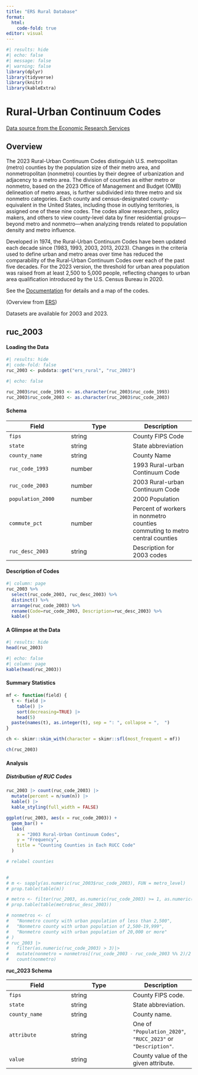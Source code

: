 ```yaml
---
title: "ERS Rural Database"
format:
  html:
    code-fold: true
editor: visual
---
```


```r
#| results: hide
#| echo: false
#| message: false
#| warning: false
library(dplyr)
library(tidyverse)
library(knitr)
library(kableExtra)
```

# Rural-Urban Continuum Codes

[Data source from the Economic Research Services](https://www.ers.usda.gov/data-products/rural-urban-continuum-codes)

## Overview

The 2023 Rural-Urban Continuum Codes distinguish U.S. metropolitan (metro) counties by the population size of their metro area, and nonmetropolitan (nonmetro) counties by their degree of urbanization and adjacency to a metro area.
The division of counties as either metro or nonmetro, based on the 2023 Office of Management and Budget (OMB) delineation of metro areas, is further subdivided into three metro and six nonmetro categories.
Each county and census-designated county-equivalent in the United States, including those in outlying territories, is assigned one of these nine codes.
The codes allow researchers, policy makers, and others to view county-level data by finer residential groups—beyond metro and nonmetro—when analyzing trends related to population density and metro influence.

Developed in 1974, the Rural-Urban Continuum Codes have been updated each decade since (1983, 1993, 2003, 2013, 2023).
Changes in the criteria used to define urban and metro areas over time has reduced the comparability of the Rural-Urban Continuum Codes over each of the past five decades.
For the 2023 version, the threshold for urban area population was raised from at least 2,500 to 5,000 people, reflecting changes to urban area qualification introduced by the U.S.
Census Bureau in 2020.

See the [Documentation](https://www.ers.usda.gov/data-products/rural-urban-continuum-codes/documentation) for details and a map of the codes.

(Overview from [ERS](https://www.ers.usda.gov/data-products/rural-urban-continuum-codes/documentation))

Datasets are available for 2003 and 2023.

## ruc_2003

#### Loading the Data

```r
#| results: hide
#| code-fold: false
ruc_2003 <- pubdata::get("ers_rural", "ruc_2003")
```

```r
#| echo: false

ruc_2003$ruc_code_1993 <- as.character(ruc_2003$ruc_code_1993)
ruc_2003$ruc_code_2003 <- as.character(ruc_2003$ruc_code_2003)

```

#### Schema

| Field | Type | Description |
|------------------------|------------------------|------------------------|
| `fips` | string | County FIPS Code |
| `state` | string | State abbreviation |
| `county_name` | string | County Name |
| `ruc_code_1993` | number | 1993 Rural-urban Continuum Code |
| `ruc_code_2003` | number | 2003 Rural-urban Continuum Code |
| `population_2000` | number | 2000 Population |
| `commute_pct` | number | Percent of workers in nonmetro counties commuting to metro central counties |
| `ruc_desc_2003` | string | Description for 2003 codes |

#### Description of Codes

```r
#| column: page
ruc_2003 %>% 
  select(ruc_code_2003, ruc_desc_2003) %>% 
  distinct() %>%
  arrange(ruc_code_2003) %>%
  rename(Code=ruc_code_2003, Description=ruc_desc_2003) %>%
  kable()
```

#### A Glimpse at the Data

```r
#| results: hide
head(ruc_2003)
```

```r
#| echo: false
#| column: page
kable(head(ruc_2003))
```

#### Summary Statistics
```r

mf <- function(field) {
  t <- field |> 
    table() |> 
    sort(decreasing=TRUE) |>
    head(5)
  paste(names(t), as.integer(t), sep = ": ", collapse = ",  ")
}

ch <- skimr::skim_with(character = skimr::sfl(most_frequent = mf))

ch(ruc_2003)
```

#### Analysis

##### Distribution of RUC Codes
```r
ruc_2003 |> count(ruc_code_2003) |>
  mutate(percent = n/sum(n)) |>
  kable() |>
  kable_styling(full_width = FALSE)
```
```r
ggplot(ruc_2003, aes(x = ruc_code_2003)) +
  geom_bar() +
  labs(
    x = "2003 Rural-Urban Continuum Codes",
    y = "Frequency",
    title = "Counting Counties in Each RUCC Code"
  )
```

```r
# relabel counties
 
```

```r
# 
# m <- sapply(as.numeric(ruc_2003$ruc_code_2003), FUN = metro_level)
# prop.table(table(m))

```

```r
# metro <- filter(ruc_2003, as.numeric(ruc_code_2003) >= 1, as.numeric(ruc_code_2003) <= 3)
# prop.table(table(metro$ruc_desc_2003))
```

```r
# nonmetros <- c(
#   "Nonmetro county with urban population of less than 2,500",
#   "Nonmetro county with urban population of 2,500-19,999",
#   "Nonmetro county with urban population of 20,000 or more"
# )
# ruc_2003 |>
#   filter(as.numeric(ruc_code_2003) > 3)|>
#   mutate(nonmetro = nonmetros[(ruc_code_2003 - ruc_code_2003 %% 2)/2 - 1]) |>
#   count(nonmetro)
```

**ruc_2023 Schema**

| Field | Type | Description |
|------------------------|------------------------|------------------------|
| `fips` | string | County FIPS code. |
| `state` | string | State abbreviation. |
| `county_name` | string | County name. |
| `attribute` | string | One of `"Population_2020"`, `"RUCC_2023"` or `"Description"`. |
| `value` | string | County value of the given attribute. |
